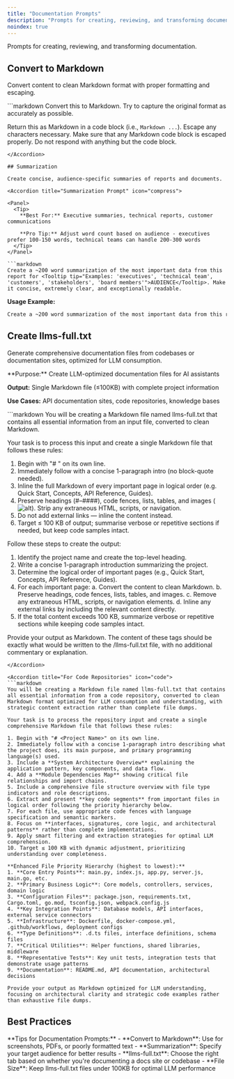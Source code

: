 ```yaml
---
title: "Documentation Prompts"
description: "Prompts for creating, reviewing, and transforming documentation"
noindex: true
---
```


<Info>
  Prompts for creating, reviewing, and transforming documentation.
</Info>

## Convert to Markdown

Convert content to clean Markdown format with proper formatting and escaping.

<Accordion title="Convert to Markdown Prompt" icon="file-code">
```markdown
Convert this to Markdown. Try to capture the original format as accurately as possible.

Return this as Markdown in a code block (i.e., ```Markdown ...```). Escape any characters necessary. Make sure that any Markdown code block is escaped properly. Do not respond with anything but the code block.
```
</Accordion>

## Summarization

Create concise, audience-specific summaries of reports and documents.

<Accordion title="Summarization Prompt" icon="compress">

<Panel>
  <Tip>
    **Best For:** Executive summaries, technical reports, customer communications

    **Pro Tip:** Adjust word count based on audience - executives prefer 100-150 words, technical teams can handle 200-300 words
  </Tip>
</Panel>

```markdown
Create a ~200 word summarization of the most important data from this report for <Tooltip tip="Examples: 'executives', 'technical team', 'customers', 'stakeholders', 'board members'">AUDIENCE</Tooltip>. Make it concise, extremely clear, and exceptionally readable.
```

**Usage Example:**
```markdown
Create a ~200 word summarization of the most important data from this report for executives. Make it concise, extremely clear, and exceptionally readable.
```
</Accordion>

## Create llms-full.txt

Generate comprehensive documentation files from codebases or documentation sites, optimized for LLM consumption.

<Info>
  **Purpose:** Create LLM-optimized documentation files for AI assistants

  **Output:** Single Markdown file (≤100KB) with complete project information

  **Use Cases:** API documentation sites, code repositories, knowledge bases
</Info>

<Accordion title="For Documentation Sites" icon="book">
```markdown
You will be creating a Markdown file named llms-full.txt that contains all essential information from an input file, converted to clean Markdown.

Your task is to process this input and create a single Markdown file that follows these rules:

1. Begin with "# <Project Name>" on its own line.
2. Immediately follow with a concise 1-paragraph intro (no block-quote needed).
3. Inline the full Markdown of every important page in logical order (e.g. Quick Start, Concepts, API Reference, Guides).
4. Preserve headings (#–####), code fences, lists, tables, and images (![alt](url)). Strip any extraneous HTML, scripts, or navigation.
5. Do not add external links — inline the content instead.
6. Target ≤ 100 KB of output; summarise verbose or repetitive sections if needed, but keep code samples intact.

Follow these steps to create the output:
1. Identify the project name and create the top-level heading.
2. Write a concise 1-paragraph introduction summarizing the project.
3. Determine the logical order of important pages (e.g., Quick Start, Concepts, API Reference, Guides).
4. For each important page:
    a. Convert the content to clean Markdown.
    b. Preserve headings, code fences, lists, tables, and images.
    c. Remove any extraneous HTML, scripts, or navigation elements.
    d. Inline any external links by including the relevant content directly.
5. If the total content exceeds 100 KB, summarize verbose or repetitive sections while keeping code samples intact.

Provide your output as Markdown. The content of these tags should be exactly what would be written to the /llms-full.txt file, with no additional commentary or explanation.
```
</Accordion>

<Accordion title="For Code Repositories" icon="code">
```markdown
You will be creating a Markdown file named llms-full.txt that contains all essential information from a code repository, converted to clean Markdown format optimized for LLM consumption and understanding, with strategic content extraction rather than complete file dumps.

Your task is to process the repository input and create a single comprehensive Markdown file that follows these rules:

1. Begin with "# <Project Name>" on its own line.
2. Immediately follow with a concise 1-paragraph intro describing what the project does, its main purpose, and primary programming language(s) used.
3. Include a **System Architecture Overview** explaining the application pattern, key components, and data flow.
4. Add a **Module Dependencies Map** showing critical file relationships and import chains.
5. Include a comprehensive file structure overview with file type indicators and role descriptions.
6. Extract and present **key code segments** from important files in logical order following the priority hierarchy below.
7. For each file, use appropriate code fences with language specification and semantic markers.
8. Focus on **interfaces, signatures, core logic, and architectural patterns** rather than complete implementations.
9. Apply smart filtering and extraction strategies for optimal LLM comprehension.
10. Target ≤ 100 KB with dynamic adjustment, prioritizing understanding over completeness.

**Enhanced File Priority Hierarchy (highest to lowest):**
1. **Core Entry Points**: main.py, index.js, app.py, server.js, main.go, etc.
2. **Primary Business Logic**: Core models, controllers, services, domain logic
3. **Configuration Files**: package.json, requirements.txt, Cargo.toml, go.mod, tsconfig.json, webpack.config.js
4. **Key Integration Points**: Database models, API interfaces, external service connectors
5. **Infrastructure**: Dockerfile, docker-compose.yml, .github/workflows, deployment configs
6. **Type Definitions**: .d.ts files, interface definitions, schema files
7. **Critical Utilities**: Helper functions, shared libraries, middleware
8. **Representative Tests**: Key unit tests, integration tests that demonstrate usage patterns
9. **Documentation**: README.md, API documentation, architectural decisions

Provide your output as Markdown optimized for LLM understanding, focusing on architectural clarity and strategic code examples rather than exhaustive file dumps.
```
</Accordion>

## Best Practices

<Tip>
  **Tips for Documentation Prompts:**
  - **Convert to Markdown**: Use for screenshots, PDFs, or poorly formatted text
  - **Summarization**: Specify your target audience for better results
  - **llms-full.txt**: Choose the right tab based on whether you're documenting a docs site or codebase
  - **File Size**: Keep llms-full.txt files under 100KB for optimal LLM performance
</Tip>
